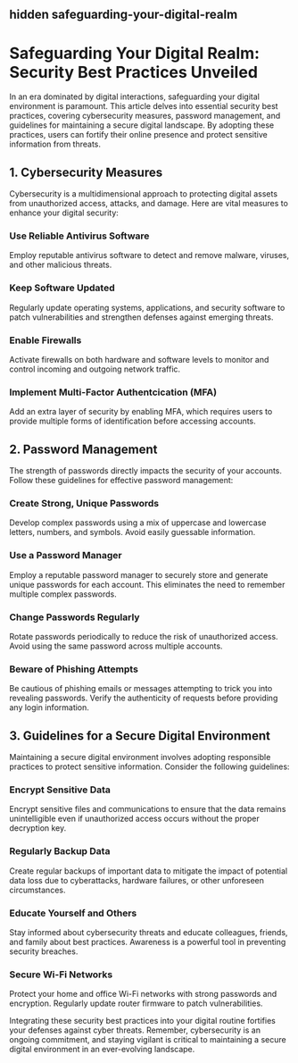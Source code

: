 hidden safeguarding-your-digital-realm
---

# Safeguarding Your Digital Realm: Security Best Practices Unveiled

In an era dominated by digital interactions, safeguarding your digital environment is paramount. This article delves into essential security best practices, covering cybersecurity measures, password management, and guidelines for maintaining a secure digital landscape. By adopting these practices, users can fortify their online presence and protect sensitive information from threats.

## 1. Cybersecurity Measures
Cybersecurity is a multidimensional approach to protecting digital assets from unauthorized access, attacks, and damage. Here are vital measures to enhance your digital security:

### Use Reliable Antivirus Software
Employ reputable antivirus software to detect and remove malware, viruses, and other malicious threats.

### Keep Software Updated
Regularly update operating systems, applications, and security software to patch vulnerabilities and strengthen defenses against emerging threats.

### Enable Firewalls
Activate firewalls on both hardware and software levels to monitor and control incoming and outgoing network traffic.

### Implement Multi-Factor Authentcication (MFA)
Add an extra layer of security by enabling MFA, which requires users to provide multiple forms of identification before accessing accounts.

## 2. Password Management
The strength of passwords directly impacts the security of your accounts. Follow these guidelines for effective password management:

### Create Strong, Unique Passwords
Develop complex passwords using a mix of uppercase and lowercase letters, numbers, and symbols. Avoid easily guessable information.

### Use a Password Manager
Employ a reputable password manager to securely store and generate unique passwords for each account. This eliminates the need to remember multiple complex passwords.

### Change Passwords Regularly
Rotate passwords periodically to reduce the risk of unauthorized access. Avoid using the same password across multiple accounts.

### Beware of Phishing Attempts
Be cautious of phishing emails or messages attempting to trick you into revealing passwords. Verify the authenticity of requests before providing any login information.

## 3. Guidelines for a Secure Digital Environment
Maintaining a secure digital environment involves adopting responsible practices to protect sensitive information. Consider the following guidelines:

### Encrypt Sensitive Data
Encrypt sensitive files and communications to ensure that the data remains unintelligible even if unauthorized access occurs without the proper decryption key.

### Regularly Backup Data
Create regular backups of important data to mitigate the impact of potential data loss due to cyberattacks, hardware failures, or other unforeseen circumstances.

### Educate Yourself and Others
Stay informed about cybersecurity threats and educate colleagues, friends, and family about best practices. Awareness is a powerful tool in preventing security breaches.

### Secure Wi-Fi Networks
Protect your home and office Wi-Fi networks with strong passwords and encryption. Regularly update router firmware to patch vulnerabilities.

Integrating these security best practices into your digital routine fortifies your defenses against cyber threats. Remember, cybersecurity is an ongoing commitment, and staying vigilant is critical to maintaining a secure digital environment in an ever-evolving landscape.
